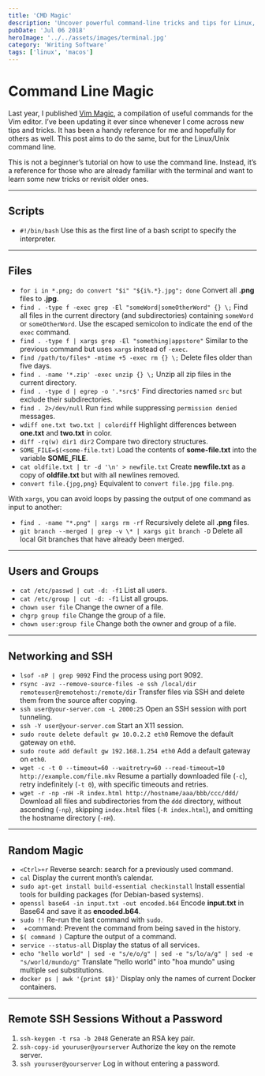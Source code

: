 ```yaml
---
title: 'CMD Magic'
description: 'Uncover powerful command-line tricks and tips for Linux, macOS, and shell scripting'
pubDate: 'Jul 06 2018'
heroImage: '../../assets/images/terminal.jpg'
category: 'Writing Software'
tags: ['linux', 'macos']
---
```


# Command Line Magic

Last year, I published [Vim Magic](/post/2017-05-28-vim-magic/), a compilation of useful commands for the Vim editor. I’ve been updating it ever since whenever I come across new tips and tricks. It has been a handy reference for me and hopefully for others as well. This post aims to do the same, but for the Linux/Unix command line.

This is not a beginner’s tutorial on how to use the command line. Instead, it’s a reference for those who are already familiar with the terminal and want to learn some new tricks or revisit older ones.

---

## Scripts

- `#!/bin/bash` Use this as the first line of a bash script to specify the interpreter.

---

## Files

- `for i in *.png; do convert "$i" "${i%.*}.jpg"; done` Convert all **.png** files to **.jpg**.
- `find . -type f -exec grep -El "someWord|someOtherWord" {} \;` Find all files in the current directory (and subdirectories) containing `someWord` or `someOtherWord`. Use the escaped semicolon to indicate the end of the `exec` command.
- `find . -type f | xargs grep -El "something|appstore"` Similar to the previous command but uses `xargs` instead of `-exec`.
- `find /path/to/files* -mtime +5 -exec rm {} \;` Delete files older than five days.
- `find . -name '*.zip' -exec unzip {} \;` Unzip all zip files in the current directory.
- `find . -type d | egrep -o '.*src$'` Find directories named `src` but exclude their subdirectories.
- `find . 2>/dev/null` Run `find` while suppressing `permission denied` messages.
- `wdiff one.txt two.txt | colordiff` Highlight differences between **one.txt** and **two.txt** in color.
- `diff -rq(w) dir1 dir2` Compare two directory structures.
- `SOME_FILE=$(<some-file.txt)` Load the contents of **some-file.txt** into the variable **SOME_FILE**.
- `cat oldfile.txt | tr -d '\n' > newfile.txt` Create **newfile.txt** as a copy of **oldfile.txt** but with all newlines removed.
- `convert file.{jpg,png}` Equivalent to `convert file.jpg file.png`.

With `xargs`, you can avoid loops by passing the output of one command as input to another:

- `find . -name "*.png" | xargs rm -rf` Recursively delete all **.png** files.
- `git branch --merged | grep -v \* | xargs git branch -D` Delete all local Git branches that have already been merged.

---

## Users and Groups

- `cat /etc/passwd | cut -d: -f1` List all users.
- `cat /etc/group | cut -d: -f1` List all groups.
- `chown user file` Change the owner of a file.
- `chgrp group file` Change the group of a file.
- `chown user:group file` Change both the owner and group of a file.

---

## Networking and SSH

- `lsof -nP | grep 9092` Find the process using port 9092.
- `rsync -avz --remove-source-files -e ssh /local/dir remoteuser@remotehost:/remote/dir` Transfer files via SSH and delete them from the source after copying.
- `ssh user@your-server.com -L 2000:25` Open an SSH session with port tunneling.
- `ssh -Y user@your-server.com` Start an X11 session.
- `sudo route delete default gw 10.0.2.2 eth0` Remove the default gateway on `eth0`.
- `sudo route add default gw 192.168.1.254 eth0` Add a default gateway on `eth0`.
- `wget -c -t 0 --timeout=60 --waitretry=60 --read-timeout=10 http://example.com/file.mkv` Resume a partially downloaded file (`-c`), retry indefinitely (`-t 0`), with specific timeouts and retries.
- `wget -r -np -nH -R index.html http://hostname/aaa/bbb/ccc/ddd/` Download all files and subdirectories from the `ddd` directory, without ascending (`-np`), skipping `index.html` files (`-R index.html`), and omitting the hostname directory (`-nH`).

---

## Random Magic

- `<Ctrl>+r` Reverse search: search for a previously used command.
- `cal` Display the current month’s calendar.
- `sudo apt-get install build-essential checkinstall` Install essential tools for building packages (for Debian-based systems).
- `openssl base64 -in input.txt -out encoded.b64` Encode **input.txt** in Base64 and save it as **encoded.b64**.
- `sudo !!` Re-run the last command with `sudo`.
- ` `+command: Prevent the command from being saved in the history.
- `$( command )` Capture the output of a command.
- `service --status-all` Display the status of all services.
- `echo "hello world" | sed -e "s/e/o/g" | sed -e "s/lo/a/g" | sed -e "s/world/mundo/g"` Translate "hello world" into "hoa mundo" using multiple `sed` substitutions.
- `docker ps | awk '{print $8}'` Display only the names of current Docker containers.

---

## Remote SSH Sessions Without a Password

1. `ssh-keygen -t rsa -b 2048` Generate an RSA key pair.
2. `ssh-copy-id youruser@yourserver` Authorize the key on the remote server.
3. `ssh youruser@yourserver` Log in without entering a password.
